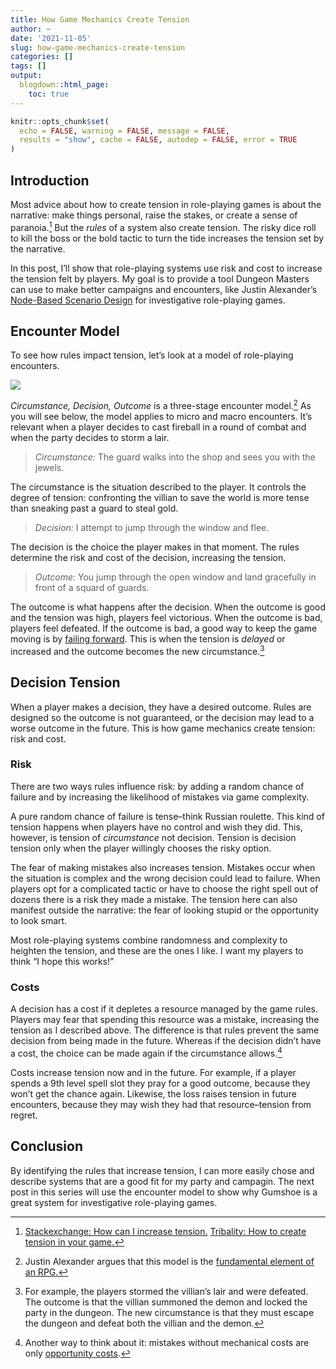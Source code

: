 ```yaml
---
title: How Game Mechanics Create Tension
author: ~
date: '2021-11-05'
slug: how-game-mechanics-create-tension
categories: []
tags: []
output:
  blogdown::html_page:
    toc: true
---
```


```r
knitr::opts_chunk$set(
  echo = FALSE, warning = FALSE, message = FALSE,
  results = "show", cache = FALSE, autodep = FALSE, error = TRUE
)
```

## Introduction

Most advice about how to create tension in role-playing games
is about the narrative: make things personal, raise the stakes, or create a sense of paranoia.^[[Stackexchange: How can I increase tension.](https://rpg.stackexchange.com/questions/19096/how-can-i-increase-tension-during-roleplaying) [Tribality: How to create tension in your game.](https://www.tribality.com/2020/02/19/how-to-create-tension-in-your-game/)]
But the *rules* of a system also create tension. The risky dice roll to kill the boss or the
bold tactic to turn the tide increases the tension set by the narrative.

In this post, I'll show that role-playing systems use risk and cost to
increase the tension felt by players.
My goal is to provide a tool Dungeon Masters can use to make better
campaigns and encounters, like Justin Alexander's [Node-Based Scenario Design](https://thealexandrian.net/wordpress/7949/roleplaying-games/node-based-scenario-design-part-1-the-plotted-approach)
for investigative role-playing games.

## Encounter Model

To see how rules impact tension,
let's look at a model of role-playing encounters.

![](encounter-model.png)

*Circumstance, Decision, Outcome* is a three-stage encounter model.^[Justin Alexander argues that this model is the [fundamental element of an RPG.](https://thealexandrian.net/wordpress/31509/roleplaying-games/the-art-of-pacing)]
As you will see below, the model applies to micro and macro encounters.
It's relevant when a player decides to cast fireball in a round of combat and
when the party decides to storm a lair.


> *Circumstance:* The guard walks into the shop and sees you with the jewels.

The circumstance is the situation described to the player.
It controls the degree of tension:
confronting the villian to save the world is more tense
than sneaking past a guard to steal gold.


> *Decision:* I attempt to jump through the window and flee.

The decision is the choice the player makes in that moment.
The rules determine the risk and cost of the decision, increasing the tension.

> *Outcome:* You jump through the open window and land gracefully in front of a squard of guards.

The outcome is what happens after the decision.
When the outcome is good and the tension was high, players feel victorious.
When the outcome is bad, players feel defeated.
If the outcome is bad, a good way to keep the game moving is by [failing forward](http://dmsworkshop.com/2019/05/03/dm-101-failing-forward/).
This is when the tension is *delayed* or increased and the outcome becomes the new circumstance.^[For example, the players
stormed the villian's lair and were defeated. The outcome is that the villian summoned the demon
and locked the party in the dungeon.
The new circumstance is that they must escape the dungeon and defeat both the villian and the demon.]


## Decision Tension

When a player makes a decision, they have a desired outcome.
Rules are designed so the outcome is not guaranteed, or
the decision may lead to a worse outcome in the future.
This is how game mechanics create tension: risk and cost.

### Risk

There are two ways rules influence risk: by adding a random chance of failure
and by increasing the likelihood of mistakes via game complexity.

A pure random chance of failure is tense--think Russian roulette.
This kind of tension happens when players have no control and wish they did.
This, however, is tension of *circumstance* not decision.
Tension is decision tension only when the player willingly chooses the risky option.

The fear of making mistakes also increases tension. Mistakes occur
when the situation is complex and the wrong decision could lead to failure.
When players opt for a complicated tactic or have to choose the right
spell out of dozens there is a risk they made a mistake.
The tension here can also manifest outside the narrative: the fear of looking stupid or
the opportunity to look smart.

Most role-playing systems combine
randomness and complexity to heighten the tension, and these are
the ones I like. I want my players to think "I hope this works!"

### Costs

A decision has a cost if it depletes a resource managed by the game rules.
Players may fear that spending this resource was a mistake, increasing the tension
as I described above.
The difference is that rules prevent the same decision from being made in the future.
Whereas if the decision didn't have a cost,
the choice can be made again if the circumstance allows.^[Another way to think about it: mistakes without mechanical costs are only [opportunity costs](https://en.wikipedia.org/wiki/Opportunity_cost).]

Costs increase tension now and in the future.
For example, if a player spends a 9th level spell slot they pray for a good outcome, because they
won't get the chance again. Likewise, the loss raises tension in future encounters,
because they may wish they had that resource--tension from regret.

## Conclusion

By identifying the rules that increase tension,
I can more easily chose and describe systems that are a good fit for my party and campagin.
The next post in this series will use the encounter model to show why
Gumshoe is a great system for investigative role-playing games.
